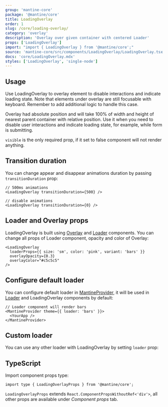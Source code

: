 ```yaml
---
group: 'mantine-core'
package: '@mantine/core'
title: LoadingOverlay
order: 1
slug: /core/loading-overlay/
category: 'overlay'
description: 'Overlay over given container with centered Loader'
props: ['LoadingOverlay']
import: "import { LoadingOverlay } from '@mantine/core';"
source: 'mantine-core/src/components/LoadingOverlay/LoadingOverlay.tsx'
docs: 'core/LoadingOverlay.mdx'
styles: ['LoadingOverlay', 'single-node']
---
```



## Usage

Use LoadingOverlay to overlay element to disable interactions and indicate loading state.
Note that elements under overlay are still focusable with keyboard. Remember to add additional logic to handle this case.

Overlay had absolute position and will take 100% of width and height of nearest parent container with relative position.
Use it when you need to disable user interactions and indicate loading state, for example, while form is submitting.

`visible` is the only required prop, if it set to false component will not render anything.

<Demo data={LoadingOverlayDemos.usage} />

## Transition duration

You can change appear and disappear animations duration by passing `transitionDuration` prop:

```tsx
// 500ms animations
<LoadingOverlay transitionDuration={500} />

// disable animations
<LoadingOverlay transitionDuration={0} />
```

## Loader and Overlay props

LoadingOverlay is built using [Overlay](/core/overlay/) and [Loader](/core/loader/) components.
You can change all props of Loader component, opacity and color of Overlay:

```tsx
<LoadingOverlay
  loaderProps={{ size: 'sm', color: 'pink', variant: 'bars' }}
  overlayOpacity={0.3}
  overlayColor="#c5c5c5"
/>
```

## Configure default loader

You can configure default loader in [MantineProvider](/theming/mantine-provider/),
it will be used in [Loader](/core/loader/) and LoadingOverlay components by default:

```tsx
// Loader component will render bars
<MantineProvider theme={{ loader: 'bars' }}>
  <YourApp />
</MantineProvider>
```

## Custom loader

You can use any other loader with LoadingOverlay by setting `loader` prop:

<Demo data={LoadingOverlayDemos.loader} />

## TypeScript

Import component props type:

```tsx
import type { LoadingOverlayProps } from '@mantine/core';
```

`LoadingOverlayProps` extends `React.ComponentPropsWithoutRef<'div'>`, all other props are available under _Component props_ tab.
